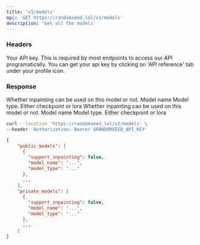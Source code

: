```yaml
---
title: 'v1/models'
api: 'GET https://randomseed.lol/v1/models'
description: 'Get all the models'
---
```

### Headers

<ParamField header="Authorization" type="string">
  Your API key. This is required by most endpoints to access our API programatically. You can get your api key by clicking on 'API reference' tab under your profile icon.
</ParamField>

### Response

<ResponseField name="public_models" type="object[]">
  <Expandable title="properties">
    <ResponseField name="support_inpainting" type="boolean">
      Whether inpainting can be used on this model or not.
    </ResponseField>
    <ResponseField name="model_name" type="string">
      Model name
    </ResponseField>
    <ResponseField name="model_type" type="string">
      Model type. Either checkpoint or lora
    </ResponseField>
  </Expandable>
</ResponseField>

<ResponseField name="private_models" type="object[]">
  <Expandable title="properties">
    <ResponseField name="support_inpainting" type="boolean">
      Whether inpainting can be used on this model or not.
    </ResponseField>
    <ResponseField name="model_name" type="string">
      Model name
    </ResponseField>
    <ResponseField name="model_type" type="string">
      Model type. Either checkpoint or lora
    </ResponseField>
  </Expandable>
</ResponseField>

<RequestExample>

```bash Example Request
curl --location 'https://randomseed.lol/v1/models' \
--header 'Authorization: Bearer $RANDOMSEED_API_KEY'
```
</RequestExample>

<ResponseExample>

```json Response
{
    "public_models": [
      {
        "support_inpainting": false,
        "model_name": "...",
        "model_type": "..."
      },
      ...
    ],
    "private_models": [
      {
        "support_inpainting": false,
        "model_name": "...",
        "model_type": "..."
      },
      ...
    ]
}
```
</ResponseExample>
